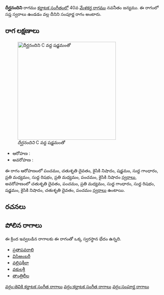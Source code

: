 {{Infobox ragam
	| name          	= దీర్ఘనందిని
	| synonym	    	= 
	| mela          	= 
	| chakra        	= 
	| janaka        	= 
	| type          	= సంపూర్ణ
	| arohanam      	= {{svaraC|P|D2|N2|S|G1|M2|R1|M2|P|N2}} 
	| avarohanam    	= {{svaraC|D2|P|M2|G1|R1|S|N2|D2|P}}
	| jeeva         	=
	| chhaya        	=
	| nyasa         	=
	| vishesha      	= 
	| equivalent  		= 
}}
{{కర్ణాటక సంగీత రాగాలు}}
'''దీర్ఘనందిని''' రాగము [[కర్ణాటక సంగీతం]]లో 40వ [[మేళకర్త రాగము]] నవనీతం జన్యము.  ఈ రాగంలో సప్త స్వరాలు ఉండడం వల్ల దీనిని సంపూర్ణ రాగం అంటారు.


==రాగ లక్షణాలు==
[[Image:dirghanandini_kb2wiki.png|thumb|right|316px|''దీర్ఘనందిని'' C వద్ద షడ్జమంతో]]

* ఆరోహణ : {{svaraC|P|D2|N2|S|G1|M2|R1|M2|P|N2}} 
* అవరోహణ : {{svaraC|D2|P|M2|G1|R1|S|N2|D2|P}}

ఈ రాగం ఆరోహణంలో పంచమం, చతుశృతి దైవతం, కైసికి నిషాదం, షడ్జమం, సుద్ద  గాంధారం, ప్రతి మధ్యమం, సుద్ద  రిషభం, ప్రతి మధ్యమం, పంచమం, కైసికి నిషాదం [[స్వరాలు]], అవరోహణంలో చతుశృతి దైవతం, పంచమం, ప్రతి మధ్యమం, సుద్ద  గాంధారం, సుద్ద  రిషభం, షడ్జమం, కైసికి నిషాదం, చతుశృతి దైవతం, పంచమం [[స్వరాలు]] ఉంటాయి.

==రచనలు==



==పోలిన రాగాలు==
ఈ క్రింద ఇవ్వబడిన రాగాలకు ఈ రాగంతో ఒక్క స్వరస్థాన భేదం ఉన్నది.
* [[ ప్రతాపవరాలి]]
* [[విసిఅంబరీ]]
* [[వల్లిషకీలా]]
* [[వకులశ్రీ]]
* [[తాంత్రిలీల]]



[[వర్గం:తెవికి కర్ణాటక సంగీత రాగాలు]]
[[వర్గం:కర్ణాటక సంగీత రాగాలు]]
[[వర్గం:సంపూర్ణ రాగాలు]]